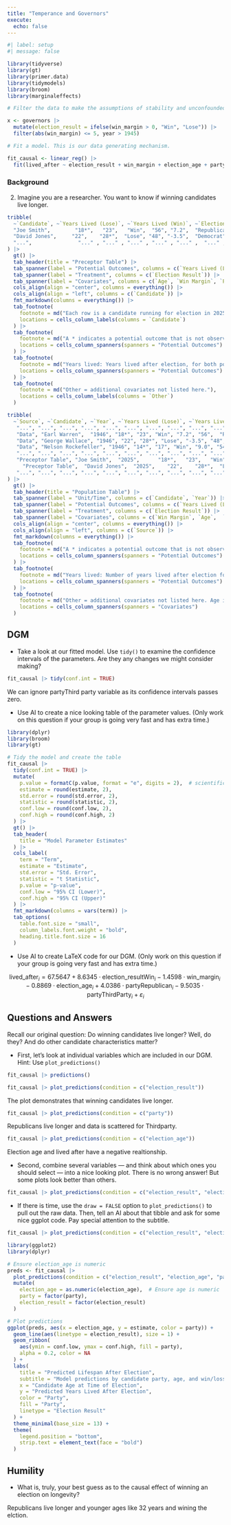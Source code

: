 ```yaml
---
title: "Temperance and Governors"
execute: 
  echo: false
---
```


```r
#| label: setup
#| message: false

library(tidyverse)
library(gt)
library(primer.data)
library(tidymodels)
library(broom)
library(marginaleffects)

# Filter the data to make the assumptions of stability and unconfoundedness more reasonable.

x <- governors |>
  mutate(election_result = ifelse(win_margin > 0, "Win", "Lose")) |>
  filter(abs(win_margin) <= 5, year > 1945)

# Fit a model. This is our data generating mechanism.

fit_causal <- linear_reg() |>
  fit(lived_after ~ election_result + win_margin + election_age + party, data = x)
```

### Background

2) Imagine you are a researcher. You want to know if winning candidates live longer. 

```r
tribble(
  ~`Candidate`, ~`Years Lived (Lose)`, ~`Years Lived (Win)`, ~`Election Result`, ~`Age`, ~`Win Margin`, ~`Party`, ~`Sex`, ~`Other`,
  "Joe Smith",        "18*",   "23",   "Win",  "56", "7.2",  "Republican", "Male", "...",
  "David Jones",     "22",    "28*",  "Lose", "48", "-3.5",  "Democrat",   "Male", "...",
  "...",               "..." , "..." , "..." , "..." , "..." ,  "..." , "..." , "..."
) |>
  gt() |>
  tab_header(title = "Preceptor Table") |>
  tab_spanner(label = "Potential Outcomes", columns = c(`Years Lived (Lose)`, `Years Lived (Win)`)) |>
  tab_spanner(label = "Treatment", columns = c(`Election Result`)) |>
  tab_spanner(label = "Covariates", columns = c(`Age`, `Win Margin`, `Party`, `Sex`, `Other`)) |>
  cols_align(align = "center", columns = everything()) |>
  cols_align(align = "left", columns = c(`Candidate`)) |>
  fmt_markdown(columns = everything()) |>
  tab_footnote(
    footnote = md("Each row is a candidate running for election in 2025."),
    locations = cells_column_labels(columns = `Candidate`)
  ) |>
  tab_footnote(
    footnote = md("A * indicates a potential outcome that is not observed."),
    locations = cells_column_spanners(spanners = "Potential Outcomes")
  ) |>
  tab_footnote(
    footnote = md("Years lived: Years lived after election, for both possible election results."),
    locations = cells_column_spanners(spanners = "Potential Outcomes")
  ) |>
  tab_footnote(
    footnote = md("Other = additional covariates not listed here."),
    locations = cells_column_labels(columns = `Other`)
  )
```

```r
tribble(
  ~`Source`, ~`Candidate`, ~`Year`, ~`Years Lived (Lose)`, ~`Years Lived (Win)`, ~`Election Result`, ~`Win Margin`, ~`Age`, ~`Party`, ~`Sex`, ~`Other`,
   "...", "...", "...", "...", "...", "...", "...", "...", "...", "...", "...",
   "Data", "Earl Warren",  "1946", "18*", "23", "Win", "7.2", "56",  "Republican", "Male", "...",
   "Data", "George Wallace", "1946", "22", "28*", "Lose", "-3.5", "48", "Democrat", "Male", "...",
   "Data", "Nelson Rockefeller", "1946", "14*", "17", "Win", "9.0", "54",  "Republican", "Male", "...",
   "...", "...", "...", "...", "...", "...", "...", "...", "...", "...", "...", 
   "Preceptor Table", "Joe Smith",  "2025",      "18*",   "23",   "Win",  "56", "7.2",  "Republican", "Male", "...",
     "Preceptor Table",  "David Jones",  "2025",    "22",    "28*",  "Lose", "48", "-3.5",  "Democrat",   "Male", "...",
   "...", "...", "...", "...", "...", "...", "...", "...", "...", "...",  "..."
) |>
  gt() |>
  tab_header(title = "Population Table") |>
  tab_spanner(label = "Unit/Time", columns = c(`Candidate`, `Year`)) |>
  tab_spanner(label = "Potential Outcomes", columns = c(`Years Lived (Lose)`, `Years Lived (Win)`)) |>
  tab_spanner(label = "Treatment", columns = c(`Election Result`)) |>
  tab_spanner(label = "Covariates", columns = c(`Win Margin`, `Age`,  `Party`, `Sex`, `Other`)) |>
  cols_align(align = "center", columns = everything()) |>
  cols_align(align = "left", columns = c(`Source`)) |>
  fmt_markdown(columns = everything()) |>
  tab_footnote(
    footnote = md("A * indicates a potential outcome that is not observed."),
    locations = cells_column_spanners(spanners = "Potential Outcomes")
  ) |>
  tab_footnote(
    footnote = md("Years lived: Number of years lived after election for both possible outcomes."),
    locations = cells_column_spanners(spanners = "Potential Outcomes")
  ) |>
  tab_footnote(
    footnote = md("Other = additional covariates not listed here. Age is at election."),
    locations = cells_column_spanners(spanners = "Covariates")
  )
```

## DGM

* Take a look at our fitted model. Use `tidy()` to examine the confidence intervals of the parameters. Are they any changes we might consider making?

```r
fit_causal |> tidy(conf.int = TRUE)
```

We can ignore partyThird party variable as its confidence intervals passes zero.

* Use AI to create a nice looking table of the parameter values. (Only work on this question if your group is going very fast and has extra time.)

```r
library(dplyr)
library(broom)
library(gt)

# Tidy the model and create the table
fit_causal |> 
  tidy(conf.int = TRUE) |> 
  mutate(
    p.value = formatC(p.value, format = "e", digits = 2),  # scientific notation for p-values
    estimate = round(estimate, 2),
    std.error = round(std.error, 2),
    statistic = round(statistic, 2),
    conf.low = round(conf.low, 2),
    conf.high = round(conf.high, 2)
  ) |> 
  gt() |> 
  tab_header(
    title = "Model Parameter Estimates"
  ) |> 
  cols_label(
    term = "Term",
    estimate = "Estimate",
    std.error = "Std. Error",
    statistic = "t Statistic",
    p.value = "p-value",
    conf.low = "95% CI (Lower)",
    conf.high = "95% CI (Upper)"
  ) |> 
  fmt_markdown(columns = vars(term)) |> 
  tab_options(
    table.font.size = "small",
    column_labels.font.weight = "bold",
    heading.title.font.size = 16
  )

```

* Use AI to create LaTeX code for our DGM. (Only work on this question if your group is going very fast and has extra time.)

$$
\text{lived\_after}_i =
67.5647
+ 8.6345 \cdot \text{election\_resultWin}_i
- 1.4598 \cdot \text{win\_margin}_i
- 0.8869 \cdot \text{election\_age}_i
+ 4.0386 \cdot \text{partyRepublican}_i
- 9.5035 \cdot \text{partyThirdParty}_i
+ \varepsilon_i
$$

## Questions and Answers

Recall our original question: Do winning candidates live longer? Well, do they? And do other candidate characteristics matter?

* First, let's look at individual variables which are included in our DGM. Hint: Use `plot_predictions()`

```r
fit_causal |> predictions()
```

```r
fit_causal |> plot_predictions(condition = c("election_result"))
```

The plot demonstrates that winning candidates live longer.

```r
fit_causal |> plot_predictions(condition = c("party"))
```

Republicans live longer and data is scattered for Thirdparty.

```r
fit_causal |> plot_predictions(condition = c("election_age"))
```

Election age and lived after have a negative realtionship.

* Second, combine several variables --- and think about which ones you should select --- into a nice looking plot. There is no wrong answer! But some plots look better than others.

```r
fit_causal |> plot_predictions(condition = c("election_result", "election_age", "party"))
```



* If there is time, use the `draw = FALSE` option to `plot_predictions()` to pull out the raw data. Then, tell an AI about that tibble and ask for some nice ggplot code. Pay special attention to the subtitle.

```r
fit_causal |> plot_predictions(condition = c("election_result", "election_age", "party"), draw = FALSE)
```

```r
library(ggplot2)
library(dplyr)

# Ensure election_age is numeric
preds <- fit_causal |> 
  plot_predictions(condition = c("election_result", "election_age", "party"), draw = FALSE) |>
  mutate(
    election_age = as.numeric(election_age),  # Ensure age is numeric
    party = factor(party),
    election_result = factor(election_result)
  )

# Plot predictions
ggplot(preds, aes(x = election_age, y = estimate, color = party)) +
  geom_line(aes(linetype = election_result), size = 1) +
  geom_ribbon(
    aes(ymin = conf.low, ymax = conf.high, fill = party),
    alpha = 0.2, color = NA
  ) +
  labs(
    title = "Predicted Lifespan After Election",
    subtitle = "Model predictions by candidate party, age, and win/loss outcome",
    x = "Candidate Age at Time of Election",
    y = "Predicted Years Lived After Election",
    color = "Party",
    fill = "Party",
    linetype = "Election Result"
  ) +
  theme_minimal(base_size = 13) +
  theme(
    legend.position = "bottom",
    strip.text = element_text(face = "bold")
  )
```

## Humility

* What is, truly, your best guess as to the causal effect of winning an election on longevity?

Republicans live longer and  younger ages like 32 years and wining the elction.
